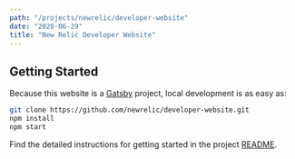 ```yaml
---
path: "/projects/newrelic/developer-website"
date: "2020-06-29"
title: "New Relic Developer Website"
---
```


## Getting Started

Because this website is a [Gatsby](https://www.gatsbyjs.org/) project, local development is as easy as:

```bash
git clone https://github.com/newrelic/developer-website.git
npm install
npm start
```

Find the detailed instructions for getting started in the project [README](https://github.com/newrelic/developer-website#readme).
